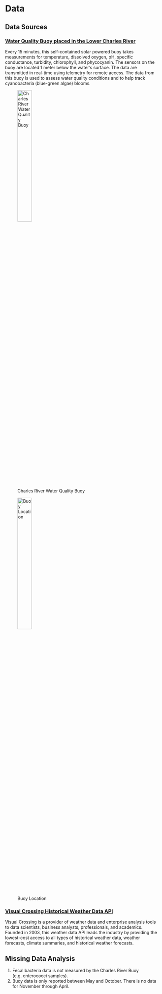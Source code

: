 # Data

## Data Sources

### **[Water Quality Buoy placed in the Lower Charles River](https://www.epa.gov/charlesriver/live-water-quality-data-lower-charles-river)**

Every 15 minutes, this self-contained solar powered buoy takes measurements for temperature, dissolved oxygen, pH, specific conductance, turbidity, chlorophyll, and phycocyanin. The sensors on the buoy are located 1 meter below the water's surface. The data are transmitted in real-time using telemetry for remote access. The data from this buoy is used to assess water quality conditions and to help track cyanobacteria (blue-green algae) blooms.

![Charles River Water Quality Buoy](./img/crbuoy.jpg){width="33%" fig-align="left"}

![Buoy Location](./img/buoy-saltwater.jpg){width="33%" fig-align="left"}

### **[Visual Crossing Historical Weather Data API](https://www.visualcrossing.com/weather/weather-data-services)**

Visual Crossing is a provider of weather data and enterprise analysis tools to data scientists, business analysts, professionals, and academics. Founded in 2003, this weather data API leads the industry by providing the lowest-cost access to all types of historical weather data, weather forecasts, climate summaries, and historical weather forecasts.

## Missing Data Analysis

1. Fecal bacteria data is not measured by the Charles River Buoy (e.g. enterococci samples).
2. Buoy data is only reported between May and October. There is no data for November through April.


